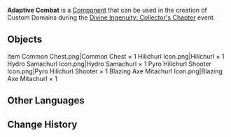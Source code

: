{{Component Infobox
|id          = 9001
|image       = Item Adaptive Combat.png
|load        = 298
|event       = Divine Ingenuity: Collector's Chapter
|placement   = Placeable Only on Ground
|category    = Preset Sets
}}
'''Adaptive Combat''' is a [[Component]] that can be used in the creation of Custom Domains during the [[Divine Ingenuity/2023-06-08|Divine Ingenuity: Collector's Chapter]] event.

==Objects==
<gallery>
Item Common Chest.png|Common Chest × 1
Hilichurl Icon.png|Hilichurl × 1
Hydro Samachurl Icon.png|Hydro Samachurl × 1
Pyro Hilichurl Shooter Icon.png|Pyro Hilichurl Shooter × 1
Blazing Axe Mitachurl Icon.png|Blazing Axe Mitachurl × 1
</gallery>

==Other Languages==
{{Other Languages|default_hidden=1
|en      = Adaptive Combat
|zhs     = 适应性战斗
|zhs_rm  = Shìyìngxìng Zhàndòu
|zht     = 適應性戰鬥
|zht_rm  = Shìyìngxìng Zhàndòu
|ja      = 適応性戦闘
|ja_rm   = Tekiousei Senkaku
|ko      = 상자 파수꾼
|ko_rm   = 
|es      = Combate de adaptabilidad
|fr      = Combat adaptatif
|ru      = Адаптивная битва
|th      = การต่อสู้แบบปรับตัว
|th_rm   = 
|vi      = Cuộc Chiến Thích Ứng
|de      = Adaptiver Kampf
|id      = Pertempuran Penyesuaian
|pt      = Combate Adaptativo
|tr      = Adaptif Savaş
|it      = Combattimento adattivo
}}

==Change History==
{{Change History|3.7}}